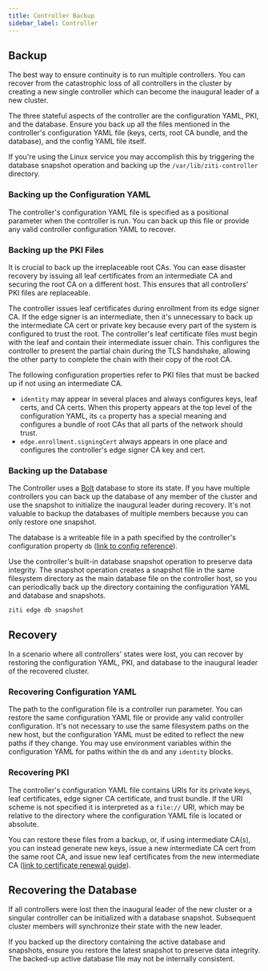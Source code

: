 ```yaml
---
title: Controller Backup
sidebar_label: Controller
---
```


## Backup

The best way to ensure continuity is to run multiple controllers. You can recover from the catastrophic loss of all
controllers in the cluster by creating a new single controller which can become the inaugural leader of a new cluster.

The three stateful aspects of the controller are the configuration YAML, PKI, and the
database. Ensure you back up all the files mentioned in the controller's configuration YAML file (keys, certs, root CA
bundle, and the database), and the config YAML file itself.

If you're using the Linux service you may accomplish this by triggering the database snapshot operation and backing up
the `/var/lib/ziti-controller` directory.

### Backing up the Configuration YAML

The controller's configuration YAML file is specified as a positional parameter when the controller is run. You can back
up this file or provide any valid controller configuration YAML to recover.

### Backing up the PKI Files

It is crucial to back up the irreplaceable root CAs. You can ease disaster recovery by issuing all leaf certificates
from an intermediate CA and securing the root CA on a different host. This ensures that all controllers' PKI files are
replaceable.

The controller issues leaf certificates during enrollment from its edge signer CA. If the edge signer is an
intermediate, then it's unnecessary to back up the intermediate CA cert or private key because every part of the system
is configured to trust the root. The controller's leaf certificate files must begin with the leaf and contain their
intermediate issuer chain. This configures the controller to present the partial chain during the TLS handshake,
allowing the other party to complete the chain with their copy of the root CA.

The following configuration properties refer to PKI files that must be backed up if not using an intermediate CA.

-   `identity` may appear in several places and always configures keys, leaf certs, and CA certs. When this property
    appears at the top level of the configuration YAML, its `ca` property has a special meaning and configures a bundle of
    root CAs that all parts of the network should trust.
-   `edge.enrollment.signingCert` always appears in one place and configures the controller's edge signer CA key and cert.

### Backing up the Database

The Controller uses a [Bolt](https://github.com/etcd-io/bbolt) database to store its state. If you have multiple
controllers you can back up the database of any member of the cluster and use the snapshot to initialize the inaugural
leader during recovery. It's not valuable to backup the databases of multiple members because you can only restore one
snapshot.

The database is a writeable file in a path specified by the controller's configuration property `db` ([link to config
reference](/reference/30-configuration/controller.md#db)).

Use the controller's built-in database snapshot operation to preserve data integrity. The snapshot operation creates a
snapshot file in the same filesystem directory as the main database file on the controller host, so you can periodically
back up the directory containing the configuration YAML and database and snapshots.

```text
ziti edge db snapshot
```

## Recovery

In a scenario where all controllers' states were lost, you can recover by restoring the configuration YAML, PKI, and
database to the inaugural leader of the recovered cluster.

### Recovering Configuration YAML

The path to the configuration file is a controller run parameter. You can restore the same configuration YAML file or
provide any valid controller configuration. It's not necessary to use the same filesystem paths on the new host, but the
configuration YAML must be edited to reflect the new paths if they change. You may use environment variables within the
configuration YAML for paths within the `db` and any `identity` blocks.

### Recovering PKI

The controller's configuration YAML file contains URIs for its private keys, leaf certificates, edge signer CA
certificate, and trust bundle. If the URI scheme is not specified it is interpreted as a `file://` URI, which may be
relative to the directory where the configuration YAML file is located or absolute.

You can restore these files from a backup, or, if using intermediate CA(s), you can instead generate new keys, issue a
new intermediate CA cert from the same root CA, and issue new leaf certificates from the new intermediate CA ([link to certificate renewal guide](/guides/troubleshooting/pki-troubleshooting/renew-cert.md)).

## Recovering the Database

If all controllers were lost then the inaugural leader of the new cluster or a singular controller can be initialized
with a database snapshot. Subsequent cluster members will synchronize their state with the new leader.

If you backed up the directory containing the active database and snapshots, ensure you restore the latest snapshot to
preserve data integrity. The backed-up active database file may not be internally consistent.
